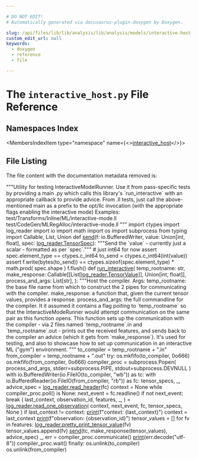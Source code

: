 ```yaml
---

# DO NOT EDIT!
# Automatically generated via docusaurus-plugin-doxygen by Doxygen.

slug: /api/files/lib/lib/analysis/lib/analysis/models/interactive-host-py
custom_edit_url: null
keywords:
  - doxygen
  - reference
  - file

---
```





# The `interactive_host.py` File Reference

<DoxygenPage pluginConfig={pluginConfig}>



## Namespaces Index

<MembersIndex>

<MembersIndexItem
  type="namespace"
  name={<><a href="/docs/api/namespaces/interactive-host">interactive_host</a></>}>
</MembersIndexItem>

</MembersIndex>


## File Listing

The file content with the documentation metadata removed is:

<ProgramListing>

<Link id="l00001" /><CodeLine lineNumber="1" lineLink="/docs/api/namespaces/interactive-host"><Highlight kind="stringliteral">&quot;&quot;&quot;Utility for testing InteractiveModelRunner.</Highlight></CodeLine>
<Link id="l00002" /><CodeLine lineNumber="2"><Highlight kind="stringliteral"></Highlight></CodeLine>
<Link id="l00003" /><CodeLine lineNumber="3"><Highlight kind="stringliteral">Use it from pass-specific tests by providing a main .py which calls this library&#39;s</Highlight></CodeLine>
<Link id="l00004" /><CodeLine lineNumber="4"><Highlight kind="stringliteral">&#96;run&#95;interactive&#96; with an appropriate callback to provide advice.</Highlight></CodeLine>
<Link id="l00005" /><CodeLine lineNumber="5"><Highlight kind="stringliteral"></Highlight></CodeLine>
<Link id="l00006" /><CodeLine lineNumber="6"><Highlight kind="stringliteral">From .ll tests, just call the above-mentioned main as a prefix to the opt/llc</Highlight></CodeLine>
<Link id="l00007" /><CodeLine lineNumber="7"><Highlight kind="stringliteral">invocation (with the appropriate flags enabling the interactive mode)</Highlight></CodeLine>
<Link id="l00008" /><CodeLine lineNumber="8"><Highlight kind="stringliteral"></Highlight></CodeLine>
<Link id="l00009" /><CodeLine lineNumber="9"><Highlight kind="stringliteral">Examples:</Highlight></CodeLine>
<Link id="l00010" /><CodeLine lineNumber="10"><Highlight kind="stringliteral">test/Transforms/Inline/ML/interactive-mode.ll</Highlight></CodeLine>
<Link id="l00011" /><CodeLine lineNumber="11"><Highlight kind="stringliteral">test/CodeGen/MLRegAlloc/interactive-mode.ll</Highlight></CodeLine>
<Link id="l00012" /><CodeLine lineNumber="12"><Highlight kind="stringliteral">&quot;&quot;&quot;</Highlight><Highlight kind="normal"></Highlight></CodeLine>
<Link id="l00013" /><CodeLine lineNumber="13"><Highlight kind="normal"></Highlight></CodeLine>
<Link id="l00014" /><CodeLine lineNumber="14"><Highlight kind="normal"></Highlight><Highlight kind="keyword">import</Highlight><Highlight kind="normal"> ctypes</Highlight></CodeLine>
<Link id="l00015" /><CodeLine lineNumber="15"><Highlight kind="normal"></Highlight><Highlight kind="keyword">import</Highlight><Highlight kind="normal"> log&#95;reader</Highlight></CodeLine>
<Link id="l00016" /><CodeLine lineNumber="16"><Highlight kind="normal"></Highlight><Highlight kind="keyword">import</Highlight><Highlight kind="normal"> io</Highlight></CodeLine>
<Link id="l00017" /><CodeLine lineNumber="17"><Highlight kind="normal"></Highlight><Highlight kind="keyword">import</Highlight><Highlight kind="normal"> math</Highlight></CodeLine>
<Link id="l00018" /><CodeLine lineNumber="18"><Highlight kind="normal"></Highlight><Highlight kind="keyword">import</Highlight><Highlight kind="normal"> os</Highlight></CodeLine>
<Link id="l00019" /><CodeLine lineNumber="19"><Highlight kind="normal"></Highlight><Highlight kind="keyword">import</Highlight><Highlight kind="normal"> subprocess</Highlight></CodeLine>
<Link id="l00020" /><CodeLine lineNumber="20"><Highlight kind="normal"></Highlight><Highlight kind="keyword">from</Highlight><Highlight kind="normal"> typing </Highlight><Highlight kind="keyword">import</Highlight><Highlight kind="normal"> Callable, List, Union</Highlight></CodeLine>
<Link id="l00021" /><CodeLine lineNumber="21"><Highlight kind="normal"></Highlight></CodeLine>
<Link id="l00022" /><CodeLine lineNumber="22"><Highlight kind="normal"></Highlight></CodeLine>
<Link id="l00023" /><CodeLine lineNumber="23" lineLink="/docs/api/namespaces/interactive-host/#af0b6c53060991a300bbffea33a67a8aa"><Highlight kind="normal"></Highlight><Highlight kind="keyword">def </Highlight><Highlight kind="normal"><a href="/docs/api/namespaces/interactive-host/#af0b6c53060991a300bbffea33a67a8aa">send</a>(f: io.BufferedWriter, value: Union&#91;int, float&#93;, spec: <a href="/docs/api/classes/log-reader/tensorspec">log&#95;reader.TensorSpec</a>):</Highlight></CodeLine>
<Link id="l00024" /><CodeLine lineNumber="24"><Highlight kind="normal">    </Highlight><Highlight kind="stringliteral">&quot;&quot;&quot;Send the &#96;value&#96; - currently just a scalar - formatted as per &#96;spec&#96;.&quot;&quot;&quot;</Highlight><Highlight kind="normal"></Highlight></CodeLine>
<Link id="l00025" /><CodeLine lineNumber="25"><Highlight kind="normal"></Highlight></CodeLine>
<Link id="l00026" /><CodeLine lineNumber="26"><Highlight kind="normal">    </Highlight><Highlight kind="comment"># just int64 for now</Highlight><Highlight kind="normal"></Highlight></CodeLine>
<Link id="l00027" /><CodeLine lineNumber="27"><Highlight kind="normal">    </Highlight><Highlight kind="keyword">assert</Highlight><Highlight kind="normal"> spec.element&#95;type == ctypes.c&#95;int64</Highlight></CodeLine>
<Link id="l00028" /><CodeLine lineNumber="28"><Highlight kind="normal">    to&#95;send = ctypes.c&#95;int64(int(value))</Highlight></CodeLine>
<Link id="l00029" /><CodeLine lineNumber="29"><Highlight kind="normal">    </Highlight><Highlight kind="keyword">assert</Highlight><Highlight kind="normal"> f.write(bytes(to&#95;send)) == ctypes.sizeof(spec.element&#95;type) &#42; math.prod(</Highlight></CodeLine>
<Link id="l00030" /><CodeLine lineNumber="30"><Highlight kind="normal">        spec.shape</Highlight></CodeLine>
<Link id="l00031" /><CodeLine lineNumber="31"><Highlight kind="normal">    )</Highlight></CodeLine>
<Link id="l00032" /><CodeLine lineNumber="32"><Highlight kind="normal">    f.flush()</Highlight></CodeLine>
<Link id="l00033" /><CodeLine lineNumber="33"><Highlight kind="normal"></Highlight></CodeLine>
<Link id="l00034" /><CodeLine lineNumber="34"><Highlight kind="normal"></Highlight></CodeLine>
<Link id="l00035" /><CodeLine lineNumber="35" lineLink="/docs/api/namespaces/interactive-host/#a0eded48c2eef46879e2f4d0fd284238b"><Highlight kind="normal"></Highlight><Highlight kind="keyword">def </Highlight><Highlight kind="normal"><a href="/docs/api/namespaces/interactive-host/#a0eded48c2eef46879e2f4d0fd284238b">run&#95;interactive</a>(</Highlight></CodeLine>
<Link id="l00036" /><CodeLine lineNumber="36"><Highlight kind="normal">    temp&#95;rootname: str,</Highlight></CodeLine>
<Link id="l00037" /><CodeLine lineNumber="37"><Highlight kind="normal">    make&#95;response: Callable&#91;&#91;List&#91;<a href="/docs/api/classes/log-reader/tensorvalue">log&#95;reader.TensorValue</a>&#93;&#93;, Union&#91;int, float&#93;&#93;,</Highlight></CodeLine>
<Link id="l00038" /><CodeLine lineNumber="38"><Highlight kind="normal">    process&#95;and&#95;args: List&#91;str&#93;,</Highlight></CodeLine>
<Link id="l00039" /><CodeLine lineNumber="39"><Highlight kind="normal">):</Highlight></CodeLine>
<Link id="l00040" /><CodeLine lineNumber="40"><Highlight kind="normal">    </Highlight><Highlight kind="stringliteral">&quot;&quot;&quot;Host the compiler.</Highlight></CodeLine>
<Link id="l00041" /><CodeLine lineNumber="41"><Highlight kind="stringliteral">    Args:</Highlight></CodeLine>
<Link id="l00042" /><CodeLine lineNumber="42"><Highlight kind="stringliteral">      temp&#95;rootname: the base file name from which to construct the 2 pipes for</Highlight></CodeLine>
<Link id="l00043" /><CodeLine lineNumber="43"><Highlight kind="stringliteral">      communicating with the compiler.</Highlight></CodeLine>
<Link id="l00044" /><CodeLine lineNumber="44"><Highlight kind="stringliteral">      make&#95;response: a function that, given the current tensor values, provides a</Highlight></CodeLine>
<Link id="l00045" /><CodeLine lineNumber="45"><Highlight kind="stringliteral">      response.</Highlight></CodeLine>
<Link id="l00046" /><CodeLine lineNumber="46"><Highlight kind="stringliteral">      process&#95;and&#95;args: the full commandline for the compiler. It it assumed it</Highlight></CodeLine>
<Link id="l00047" /><CodeLine lineNumber="47"><Highlight kind="stringliteral">      contains a flag poiting to &#96;temp&#95;rootname&#96; so that the InteractiveModeRunner</Highlight></CodeLine>
<Link id="l00048" /><CodeLine lineNumber="48"><Highlight kind="stringliteral">      would attempt communication on the same pair as this function opens.</Highlight></CodeLine>
<Link id="l00049" /><CodeLine lineNumber="49"><Highlight kind="stringliteral"></Highlight></CodeLine>
<Link id="l00050" /><CodeLine lineNumber="50"><Highlight kind="stringliteral">    This function sets up the communication with the compiler - via 2 files named</Highlight></CodeLine>
<Link id="l00051" /><CodeLine lineNumber="51"><Highlight kind="stringliteral">    &#96;temp&#95;rootname&#96;.in and &#96;temp&#95;rootname&#96;.out - prints out the received features,</Highlight></CodeLine>
<Link id="l00052" /><CodeLine lineNumber="52"><Highlight kind="stringliteral">    and sends back to the compiler an advice (which it gets from &#96;make&#95;response&#96;).</Highlight></CodeLine>
<Link id="l00053" /><CodeLine lineNumber="53"><Highlight kind="stringliteral">    It&#39;s used for testing, and also to showcase how to set up communication in an</Highlight></CodeLine>
<Link id="l00054" /><CodeLine lineNumber="54"><Highlight kind="stringliteral">    interactive ML (&quot;gym&quot;) environment.</Highlight></CodeLine>
<Link id="l00055" /><CodeLine lineNumber="55"><Highlight kind="stringliteral">    &quot;&quot;&quot;</Highlight><Highlight kind="normal"></Highlight></CodeLine>
<Link id="l00056" /><CodeLine lineNumber="56"><Highlight kind="normal">    to&#95;compiler = temp&#95;rootname + </Highlight><Highlight kind="stringliteral">&quot;.in&quot;</Highlight><Highlight kind="normal"></Highlight></CodeLine>
<Link id="l00057" /><CodeLine lineNumber="57"><Highlight kind="normal">    from&#95;compiler = temp&#95;rootname + </Highlight><Highlight kind="stringliteral">&quot;.out&quot;</Highlight><Highlight kind="normal"></Highlight></CodeLine>
<Link id="l00058" /><CodeLine lineNumber="58"><Highlight kind="normal">    </Highlight><Highlight kind="keywordflow">try</Highlight><Highlight kind="normal">:</Highlight></CodeLine>
<Link id="l00059" /><CodeLine lineNumber="59"><Highlight kind="normal">        os.mkfifo(to&#95;compiler, 0o666)</Highlight></CodeLine>
<Link id="l00060" /><CodeLine lineNumber="60"><Highlight kind="normal">        os.mkfifo(from&#95;compiler, 0o666)</Highlight></CodeLine>
<Link id="l00061" /><CodeLine lineNumber="61"><Highlight kind="normal">        compiler&#95;proc = subprocess.Popen(</Highlight></CodeLine>
<Link id="l00062" /><CodeLine lineNumber="62"><Highlight kind="normal">            process&#95;and&#95;args, stderr=subprocess.PIPE, stdout=subprocess.DEVNULL</Highlight></CodeLine>
<Link id="l00063" /><CodeLine lineNumber="63"><Highlight kind="normal">        )</Highlight></CodeLine>
<Link id="l00064" /><CodeLine lineNumber="64"><Highlight kind="normal">        </Highlight><Highlight kind="keyword">with</Highlight><Highlight kind="normal"> io.BufferedWriter(io.FileIO(to&#95;compiler, </Highlight><Highlight kind="stringliteral">&quot;wb&quot;</Highlight><Highlight kind="normal">)) </Highlight><Highlight kind="keyword">as</Highlight><Highlight kind="normal"> tc:</Highlight></CodeLine>
<Link id="l00065" /><CodeLine lineNumber="65"><Highlight kind="normal">            </Highlight><Highlight kind="keyword">with</Highlight><Highlight kind="normal"> io.BufferedReader(io.FileIO(from&#95;compiler, </Highlight><Highlight kind="stringliteral">&quot;rb&quot;</Highlight><Highlight kind="normal">)) </Highlight><Highlight kind="keyword">as</Highlight><Highlight kind="normal"> fc:</Highlight></CodeLine>
<Link id="l00066" /><CodeLine lineNumber="66"><Highlight kind="normal">                tensor&#95;specs, &#95;, advice&#95;spec = <a href="/docs/api/namespaces/log-reader/#ab40242c357e077a78fbfb8fd4a61cf90">log&#95;reader.read&#95;header</a>(fc)</Highlight></CodeLine>
<Link id="l00067" /><CodeLine lineNumber="67"><Highlight kind="normal">                context = </Highlight><Highlight kind="keywordtype">None</Highlight><Highlight kind="normal"></Highlight></CodeLine>
<Link id="l00068" /><CodeLine lineNumber="68"><Highlight kind="normal">                </Highlight><Highlight kind="keywordflow">while</Highlight><Highlight kind="normal"> compiler&#95;proc.poll() </Highlight><Highlight kind="keywordflow">is</Highlight><Highlight kind="normal"> </Highlight><Highlight kind="keywordtype">None</Highlight><Highlight kind="normal">:</Highlight></CodeLine>
<Link id="l00069" /><CodeLine lineNumber="69"><Highlight kind="normal">                    next&#95;event = fc.readline()</Highlight></CodeLine>
<Link id="l00070" /><CodeLine lineNumber="70"><Highlight kind="normal">                    </Highlight><Highlight kind="keywordflow">if</Highlight><Highlight kind="normal"> </Highlight><Highlight kind="keywordflow">not</Highlight><Highlight kind="normal"> next&#95;event:</Highlight></CodeLine>
<Link id="l00071" /><CodeLine lineNumber="71"><Highlight kind="normal">                        </Highlight><Highlight kind="keywordflow">break</Highlight><Highlight kind="normal"></Highlight></CodeLine>
<Link id="l00072" /><CodeLine lineNumber="72"><Highlight kind="normal">                    (</Highlight></CodeLine>
<Link id="l00073" /><CodeLine lineNumber="73"><Highlight kind="normal">                        last&#95;context,</Highlight></CodeLine>
<Link id="l00074" /><CodeLine lineNumber="74"><Highlight kind="normal">                        observation&#95;id,</Highlight></CodeLine>
<Link id="l00075" /><CodeLine lineNumber="75"><Highlight kind="normal">                        features,</Highlight></CodeLine>
<Link id="l00076" /><CodeLine lineNumber="76"><Highlight kind="normal">                        &#95;,</Highlight></CodeLine>
<Link id="l00077" /><CodeLine lineNumber="77"><Highlight kind="normal">                    ) = <a href="/docs/api/namespaces/log-reader/#a224d6d585cf78a7b3baeaa7474fffc13">log&#95;reader.read&#95;one&#95;observation</a>(</Highlight></CodeLine>
<Link id="l00078" /><CodeLine lineNumber="78"><Highlight kind="normal">                        context, next&#95;event, fc, tensor&#95;specs, </Highlight><Highlight kind="keywordtype">None</Highlight><Highlight kind="normal"></Highlight></CodeLine>
<Link id="l00079" /><CodeLine lineNumber="79"><Highlight kind="normal">                    )</Highlight></CodeLine>
<Link id="l00080" /><CodeLine lineNumber="80"><Highlight kind="normal">                    </Highlight><Highlight kind="keywordflow">if</Highlight><Highlight kind="normal"> last&#95;context != context:</Highlight></CodeLine>
<Link id="l00081" /><CodeLine lineNumber="81"><Highlight kind="normal">                        <a href="/docs/api/files/lib/lib/object/archivewriter-cpp/#aa9f638c7ae7fdd206a6c60e26bef9751">print</a>(f</Highlight><Highlight kind="stringliteral">&quot;context: &#123;last&#95;context&#125;&quot;</Highlight><Highlight kind="normal">)</Highlight></CodeLine>
<Link id="l00082" /><CodeLine lineNumber="82"><Highlight kind="normal">                    context = last&#95;context</Highlight></CodeLine>
<Link id="l00083" /><CodeLine lineNumber="83"><Highlight kind="normal">                    <a href="/docs/api/files/lib/lib/object/archivewriter-cpp/#aa9f638c7ae7fdd206a6c60e26bef9751">print</a>(f</Highlight><Highlight kind="stringliteral">&quot;observation: &#123;observation&#95;id&#125;&quot;</Highlight><Highlight kind="normal">)</Highlight></CodeLine>
<Link id="l00084" /><CodeLine lineNumber="84"><Highlight kind="normal">                    tensor&#95;values = &#91;&#93;</Highlight></CodeLine>
<Link id="l00085" /><CodeLine lineNumber="85"><Highlight kind="normal">                    </Highlight><Highlight kind="keywordflow">for</Highlight><Highlight kind="normal"> fv </Highlight><Highlight kind="keywordflow">in</Highlight><Highlight kind="normal"> features:</Highlight></CodeLine>
<Link id="l00086" /><CodeLine lineNumber="86"><Highlight kind="normal">                        <a href="/docs/api/namespaces/log-reader/#a14b90855a54de6f662b45732cb262314">log&#95;reader.pretty&#95;print&#95;tensor&#95;value</a>(fv)</Highlight></CodeLine>
<Link id="l00087" /><CodeLine lineNumber="87"><Highlight kind="normal">                        tensor&#95;values.append(fv)</Highlight></CodeLine>
<Link id="l00088" /><CodeLine lineNumber="88"><Highlight kind="normal">                    <a href="/docs/api/namespaces/interactive-host/#af0b6c53060991a300bbffea33a67a8aa">send</a>(tc, make&#95;response(tensor&#95;values), advice&#95;spec)</Highlight></CodeLine>
<Link id="l00089" /><CodeLine lineNumber="89"><Highlight kind="normal">        &#95;, err = compiler&#95;proc.communicate()</Highlight></CodeLine>
<Link id="l00090" /><CodeLine lineNumber="90"><Highlight kind="normal">        <a href="/docs/api/files/lib/lib/object/archivewriter-cpp/#aa9f638c7ae7fdd206a6c60e26bef9751">print</a>(err.decode(</Highlight><Highlight kind="stringliteral">&quot;utf-8&quot;</Highlight><Highlight kind="normal">))</Highlight></CodeLine>
<Link id="l00091" /><CodeLine lineNumber="91"><Highlight kind="normal">        compiler&#95;proc.wait()</Highlight></CodeLine>
<Link id="l00092" /><CodeLine lineNumber="92"><Highlight kind="normal"></Highlight></CodeLine>
<Link id="l00093" /><CodeLine lineNumber="93"><Highlight kind="normal">    </Highlight><Highlight kind="keywordflow">finally</Highlight><Highlight kind="normal">:</Highlight></CodeLine>
<Link id="l00094" /><CodeLine lineNumber="94"><Highlight kind="normal">        os.unlink(to&#95;compiler)</Highlight></CodeLine>
<Link id="l00095" /><CodeLine lineNumber="95"><Highlight kind="normal">        os.unlink(from&#95;compiler)</Highlight></CodeLine>

</ProgramListing>


</DoxygenPage>
